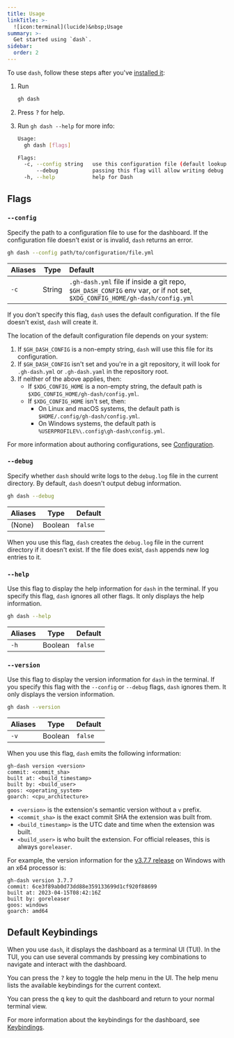 ```yaml
---
title: Usage
linkTitle: >-
  ![icon:terminal](lucide)&nbsp;Usage
summary: >-
  Get started using `dash`.
sidebar:
  order: 2
---
```


To use `dash`, follow these steps after you've [installed it][01]:

1. Run

   ```bash
   gh dash
   ```

2. Press <kbd>?</kbd> for help.
3. Run `gh dash --help` for more info:

   ```bash
   Usage:
     gh dash [flags]

   Flags:
     -c, --config string   use this configuration file (default lookup: a .gh-dash.yml file if inside a git repo, $GH_DASH_CONFIG env var, or if not set, $XDG_CONFIG_HOME/gh-dash/config.yml)
         --debug           passing this flag will allow writing debug output to debug.log
     -h, --help            help for Dash
   ```

## Flags

### `--config`

Specify the path to a configuration file to use for the dashboard. If the configuration file
doesn't exist or is invalid, `dash` returns an error.

```bash
gh dash --config path/to/configuration/file.yml
```

| Aliases |  Type  | Default                                                                                                                   |
| :------ | :----: | :------------------------------------------------------------------------------------------------------------------------ |
| `-c`    | String | `.gh-dash.yml` file if inside a git repo, `$GH_DASH_CONFIG` env var, or if not set, `$XDG_CONFIG_HOME/gh-dash/config.yml` |

If you don't specify this flag, `dash` uses the default configuration.
If the file doesn't exist, `dash` will create it.

The location of the default configuration file depends on your system:

1. If `$GH_DASH_CONFIG` is a non-empty string, `dash` will use this file for
   its configuration.
2. If `$GH_DASH_CONFIG` isn't set and you're in a git repository, it will look for `.gh-dash.yml` or `.gh-dash.yaml`
   in the repository root.
3. If neither of the above applies, then:
   - If `$XDG_CONFIG_HOME` is a non-empty string, the default path is `$XDG_CONFIG_HOME/gh-dash/config.yml`.
   - If `$XDG_CONFIG_HOME` isn't set, then:
     - On Linux and macOS systems, the default path is `$HOME/.config/gh-dash/config.yml`.
     - On Windows systems, the default path is `%USERPROFILE%\.config\gh-dash\config.yml`.

For more information about authoring configurations, see [Configuration][02].

### `--debug`

Specify whether `dash` should write logs to the `debug.log` file in the current directory. By
default, `dash` doesn't output debug information.

```bash
gh dash --debug
```

| Aliases |  Type   | Default |
| :------ | :-----: | :------ |
| (None)  | Boolean | `false` |

When you use this flag, `dash` creates the `debug.log` file in the current directory if it doesn't exist. If the file does exist, `dash` appends new log entries to it.

### `--help`

Use this flag to display the help information for `dash` in the terminal. If you specify this
flag, `dash` ignores all other flags. It only displays the help information.

```bash
gh dash --help
```

| Aliases |  Type   | Default |
| :------ | :-----: | :------ |
| `-h`    | Boolean | `false` |

### `--version`

Use this flag to display the version information for `dash` in the terminal. If you specify this
flag with the `--config` or `--debug` flags, `dash` ignores them. It only displays the version
information.

```bash
gh dash --version
```

| Aliases |  Type   | Default |
| :------ | :-----: | :------ |
| `-v`    | Boolean | `false` |

When you use this flag, `dash` emits the following information:

```text
gh-dash version <version>
commit: <commit_sha>
built at: <build_timestamp>
built by: <build_user>
goos: <operating_system>
goarch: <cpu_architecture>
```

- `<version>` is the extension's semantic version without a `v` prefix.
- `<commit_sha>` is the exact commit SHA the extension was built from.
- `<build_timestamp>` is the UTC date and time when the extension was built.
- `<build_user>` is who built the extension. For official releases, this is always `goreleaser`.

For example, the version information for the [v3.7.7 release][03] on Windows with an x64 processor
is:

```text
gh-dash version 3.7.7
commit: 6ce3f89ab0d73dd88e359133699d1cf920f88699
built at: 2023-04-15T08:42:16Z
built by: goreleaser
goos: windows
goarch: amd64
```

## Default Keybindings

When you use `dash`, it displays the dashboard as a terminal UI (TUI). In the TUI, you can use
several commands by pressing key combinations to navigate and interact with the dashboard.

You can press the <kbd>?</kbd> key to toggle the help menu in the UI. The help menu lists the available
keybindings for the current context.

You can press the <kbd>q</kbd> key to quit the dashboard and return to your normal terminal view.

For more information about the keybindings for the dashboard, see [Keybindings][04].

[01]: /getting-started/
[02]: /configuration/
[03]: https://github.com/dlvhdr/gh-dash/releases/tag/v3.7.7
[04]: /getting-started/keybindings/

